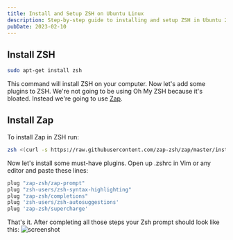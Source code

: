 ```yaml
---
title: Install and Setup ZSH on Ubuntu Linux
description: Step-by-step guide to installing and setup ZSH in Ubuntu 20.04
pubDate: 2023-02-10
---
```


## Install ZSH
```bash
sudo apt-get install zsh
```

This command will install ZSH on your computer. Now let's add some plugins to ZSH. We're not going to be using Oh My ZSH because it's bloated. Instead we're going to use [Zap](https://www.zapzsh.org/).

## Install Zap
To install Zap in ZSH run:
```zsh
zsh <(curl -s https://raw.githubusercontent.com/zap-zsh/zap/master/install.zsh)
```

Now let's install some must-have plugins. Open up .zshrc in Vim or any editor and paste these lines:
```zsh
plug "zap-zsh/zap-prompt"
plug "zsh-users/zsh-syntax-highlighting"
plug "zap-zsh/completions"
plug 'zsh-users/zsh-autosuggestions'
plug 'zap-zsh/supercharge'
```

That's it. After completing all those steps your Zsh prompt should look like this:
<img src="/assets/blog/Screenshot from 2023-02-10 10-57-18.png" alt="screenshot" />

